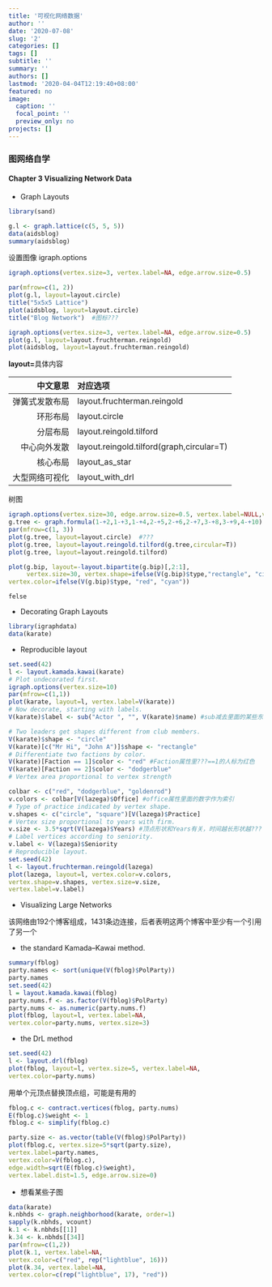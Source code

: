 ```yaml
---
title: '可视化网络数据'
author: ''
date: '2020-07-08'
slug: '2'
categories: []
tags: []
subtitle: ''
summary: ''
authors: []
lastmod: '2020-04-04T12:19:40+08:00'
featured: no
image:
  caption: ''
  focal_point: ''
  preview_only: no
projects: []
---
```


### 图网络自学

#### Chapter 3 Visualizing Network Data


- Graph Layouts
```r
library(sand)
```

```r
g.l <- graph.lattice(c(5, 5, 5))
data(aidsblog)
summary(aidsblog)
```


设置图像 igraph.options
```r
igraph.options(vertex.size=3, vertex.label=NA, edge.arrow.size=0.5)

par(mfrow=c(1, 2))
plot(g.l, layout=layout.circle)
title("5x5x5 Lattice")
plot(aidsblog, layout=layout.circle)
title("Blog Network")  #图标???
```


```r
igraph.options(vertex.size=3, vertex.label=NA, edge.arrow.size=0.5)
plot(g.l, layout=layout.fruchterman.reingold)
plot(aidsblog, layout=layout.fruchterman.reingold)

```

**layout=**具体内容

|中文意思|对应选项|
|---:|:---|
|弹簧式发散布局|layout.fruchterman.reingold|
|环形布局|layout.circle|
|分层布局|layout.reingold.tilford|
|中心向外发散|layout.reingold.tilford(graph,circular=T) |
|核心布局|layout_as_star|
|大型网络可视化|layout_with_drl|


树图
```r
igraph.options(vertex.size=30, edge.arrow.size=0.5, vertex.label=NULL,vertex.color="lightblue")
g.tree <- graph.formula(1-+2,1-+3,1-+4,2-+5,2-+6,2-+7,3-+8,3-+9,4-+10)
par(mfrow=c(1, 3))
plot(g.tree, layout=layout.circle)  #???
plot(g.tree, layout=layout.reingold.tilford(g.tree,circular=T))
plot(g.tree, layout=layout.reingold.tilford)
```


```r
plot(g.bip, layout=-layout.bipartite(g.bip)[,2:1],
     vertex.size=30, vertex.shape=ifelse(V(g.bip)$type,"rectangle", "circle"),
vertex.color=ifelse(V(g.bip)$type, "red", "cyan"))
```

`felse`

- Decorating Graph Layouts
```r
library(igraphdata)
data(karate)
```

- Reproducible layout
```r
set.seed(42)
l <- layout.kamada.kawai(karate)
# Plot undecorated first.
igraph.options(vertex.size=10)
par(mfrow=c(1,1))
plot(karate, layout=l, vertex.label=V(karate))
# Now decorate, starting with labels.
V(karate)$label <- sub("Actor ", "", V(karate)$name) #sub减去里面的某些东???

# Two leaders get shapes different from club members.
V(karate)$shape <- "circle"
V(karate)[c("Mr Hi", "John A")]$shape <- "rectangle"
# Differentiate two factions by color.
V(karate)[Faction == 1]$color <- "red" #Faction属性里???==1的人标为红色
V(karate)[Faction == 2]$color <- "dodgerblue"
# Vertex area proportional to vertex strength

```

```r
colbar <- c("red", "dodgerblue", "goldenrod")
v.colors <- colbar[V(lazega)$Office] #office属性里面的数字作为索引
# Type of practice indicated by vertex shape.
v.shapes <- c("circle", "square")[V(lazega)$Practice]
# Vertex size proportional to years with firm.
v.size <- 3.5*sqrt(V(lazega)$Years) #顶点形状和Years有关，时间越长形状越???
# Label vertices according to seniority.
v.label <- V(lazega)$Seniority  
# Reproducible layout.
set.seed(42)
l <- layout.fruchterman.reingold(lazega)
plot(lazega, layout=l, vertex.color=v.colors,
vertex.shape=v.shapes, vertex.size=v.size,
vertex.label=v.label)
```

- Visualizing Large Networks

该网络由192个博客组成，1431条边连接，后者表明这两个博客中至少有一个引用了另一个

- the standard Kamada–Kawai method.

```r
summary(fblog)
party.names <- sort(unique(V(fblog)$PolParty))
party.names
set.seed(42)
l = layout.kamada.kawai(fblog)
party.nums.f <- as.factor(V(fblog)$PolParty)
party.nums <- as.numeric(party.nums.f)
plot(fblog, layout=l, vertex.label=NA,
vertex.color=party.nums, vertex.size=3)
```

- the DrL method
```r
set.seed(42)
l <- layout.drl(fblog)
plot(fblog, layout=l, vertex.size=5, vertex.label=NA,
vertex.color=party.nums)
```

用单个元顶点替换顶点组，可能是有用的
```r
fblog.c <- contract.vertices(fblog, party.nums)
E(fblog.c)$weight <- 1
fblog.c <- simplify(fblog.c)

party.size <- as.vector(table(V(fblog)$PolParty))
plot(fblog.c, vertex.size=5*sqrt(party.size),
vertex.label=party.names,
vertex.color=V(fblog.c),
edge.width=sqrt(E(fblog.c)$weight),
vertex.label.dist=1.5, edge.arrow.size=0)
```

- 想看某些子图

```r
data(karate)
k.nbhds <- graph.neighborhood(karate, order=1)
sapply(k.nbhds, vcount)
k.1 <- k.nbhds[[1]]
k.34 <- k.nbhds[[34]]
par(mfrow=c(1,2))
plot(k.1, vertex.label=NA,
vertex.color=c("red", rep("lightblue", 16)))
plot(k.34, vertex.label=NA,
vertex.color=c(rep("lightblue", 17), "red"))
```


